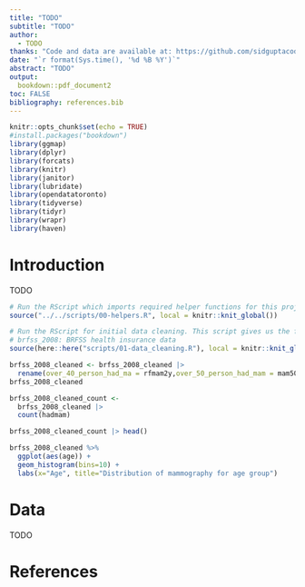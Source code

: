 ```yaml
---
title: "TODO"
subtitle: "TODO"
author: 
  - TODO
thanks: "Code and data are available at: https://github.com/sidguptacode/Mammography_Rec_Analysis"
date: "`r format(Sys.time(), '%d %B %Y')`"
abstract: "TODO"
output:
  bookdown::pdf_document2
toc: FALSE
bibliography: references.bib
---
```


```r
knitr::opts_chunk$set(echo = TRUE)
#install.packages("bookdown")
library(ggmap)
library(dplyr)
library(forcats)
library(knitr)
library(janitor)
library(lubridate)
library(opendatatoronto)
library(tidyverse)
library(tidyr)
library(wrapr)
library(haven)
```

# Introduction

TODO

```r

# Run the RScript which imports required helper functions for this project.
source("../../scripts/00-helpers.R", local = knitr::knit_global())

# Run the RScript for initial data cleaning. This script gives us the following dataframes to work with:
# brfss_2008: BRFSS health insurance data
source(here::here("scripts/01-data_cleaning.R"), local = knitr::knit_global())

```

```r
brfss_2008_cleaned <- brfss_2008_cleaned |>
  rename(over_40_person_had_ma = rfmam2y,over_50_person_had_mam = mam502y)
brfss_2008_cleaned
```
```r
brfss_2008_cleaned_count <-
  brfss_2008_cleaned |>
  count(hadmam)

brfss_2008_cleaned_count |> head()
```


```r
brfss_2008_cleaned %>% 
  ggplot(aes(age)) +
  geom_histogram(bins=10) +
  labs(x="Age", title="Distribution of mammography for age group")
```



# Data

TODO

# References


